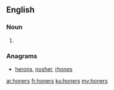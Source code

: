 ==English==

===Noun===
{{head|en|plural}}

# {{plural of|honer|lang=en}}

===Anagrams===
* [[herons#English|herons]], [[nosher#English|nosher]], [[rhones#English|rhones]]

[[ar:honers]]
[[fr:honers]]
[[ku:honers]]
[[my:honers]]